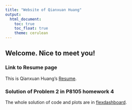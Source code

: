 ```yaml
---
title: "Website of Qianxuan Huang"
output: 
  html_document:
    toc: true
    toc_float: true
    theme: cerulean
---
```


## Welcome. Nice to meet you!


### Link to Resume page
This is Qianxuan Huang's [Resume](Resume.html).

### Solution of Problem 2 in P8105 homework 4
The whole solution of code and plots are in [flexdashboard](flexdashboard.html).